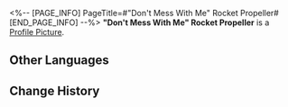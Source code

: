 <%-- [PAGE_INFO]
PageTitle=#"Don't Mess With Me" Rocket Propeller#
[END_PAGE_INFO] --%>
{{Stub|Location information}}
{{Item Infobox
|id          = 223257
|image       = Dreamscape Pass Sticker Don't Mess With Me Rocket Propeller.png
|type        = Dreamscape Pass Sticker
|invCategory = 
|rarity      = 4
|effect      = Digital stickers that can be used to decorate the pages of the Dreamtour Handbook. They come in many different styles.
|description = 
}}
{{Description|..., ...! ..., ..., ...? ...!!}}
'''"Don't Mess With Me" Rocket Propeller''' is a [[Profile Picture]].

==Other Languages==
{{Other Languages
|en   = "Don't Mess With Me" Rocket Propeller
|zhs  = 「别惹我」火箭筒
|zht  = 「別惹我」火箭筒
|ja   = 「邪魔しないで」ロケラン
|ko   = 「날 건드리지 마」 로켓 발사기
|es   = Lanzacohetes "No te metas conmigo"
|fr   = Moteur-fusée « Ne viens pas me chauffer »
|ru   = Гранатомёт «Не связывайся со мной»
|th   = เครื่องยิงจรวด "อย่ามาซ่ากับฉัน"
|vi   = Ống Phóng Hỏa Tiễn "Đừng Chọc Tôi"
|de   = Raketenwerfer „Leg dich nicht mit mir an.“
|id   = Bazoka "Jangan Macam-Macam Denganku"
|pt   = Propulsor à Jato "Não Mexe Comigo"
}}

==Change History==
{{Change History|2.0}}